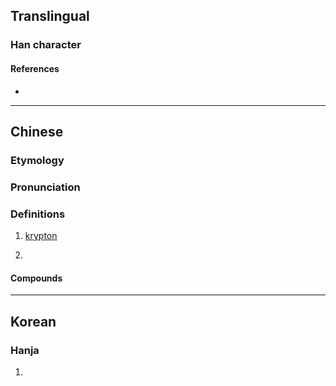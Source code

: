 {{character info}}
==Translingual==

===Han character===
{{Han char|rn=84|rad=气|as=07|sn=11|four=80217|canj=ONJRU|ids=⿹气克}}

====References====
* {{Han ref|kx=0600.011|dkj=17067|hdz=32012.020|uh=6C2A|ud=27690|bh=D5DF|bd=54751}}

----

==Chinese==
{{zh-forms}}
{{zh-wp}}

===Etymology===
{{elements|zh|Kr|溴|Br|銣|Rb}}
{{rfe|zh}}

===Pronunciation===
{{zh-pron
|m=kè
|c=hak1
|mn=tw,xm,zz:khek/qz:khiak
|w=4kheq
|cat=n,v
}}

===Definitions===
{{zh-hanzi}}

# [[krypton]]
# {{lb|zh|video games|informal}} {{zh-short|氪金|to [[pay]] a [[premium]] in a [[freemium]] game}}

====Compounds====
{{zh-der|氪金}}

----

==Korean==

===Hanja===
{{ko-hanja|hangeul=극|eumhun=|rv=geuk|mr=kŭk|y=kuk}}

# {{rfdef|ko|sort=气07}}